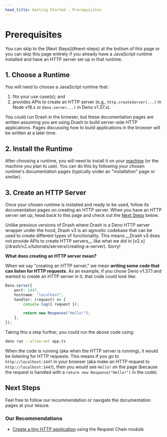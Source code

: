```yaml
---
head_title: Getting Started - Prerequisites
---
```



# Prerequisites

<Callout type="info" emoji={null}>
You can skip to the [Next Steps](#next-steps) at the bottom of this page or you can skip this page entirely if you already have a JavaScript runtime installed and have an HTTP server set up in that runtime.
</Callout>

## 1. Choose a Runtime

You will need to choose a JavaScript runtime that:

1. fits your use case(s); and
1. provides APIs to create an HTTP server (e.g., `http.createServer(...)` in Node v18.x or `Deno.serve(...)` in Deno v1.37.x).

<Callout type="info" emoji={null}>
You could run Drash in the browser, but these documentation pages are written assuming you are using Drash to build server-side HTTP applications. Pages discussing how to build applications in the browser will be written at a later time.
</Callout>

## 2. Install the Runtime

After choosing a runtime, you will need to install it on your [machine](/drash-v3.x/misc/glossary#machine) (or the machine you plan to use). You can do this by following your chosen runtime's documentation pages (typically under an "installation" page or similar).

## 3. Create an HTTP Server

Once your chosen runtime is installed and ready to be used, follow its documentation pages on creating an HTTP server. When you have an HTTP server set up, head back to this page and check out the [Next Steps](#next-steps) below.

<Callout type="info" emoji={null}>
Unlike previous versions of Drash where Drash is a Deno HTTP server wrapper under the hood, Drash v3 is an agnostic codebase that can be used to create different types of functionality. This means __Drash v3 does not provide APIs to create HTTP servers__ like what we did in [v2.x](/drash/v2.x/tutorials/servers/creating-a-server). Sorry!
</Callout>

__What does creating an HTTP server mean?__

When we say "creating an HTTP server," we mean __writing some code that can listen for HTTP requests__. As an example, if you chose Deno v1.37.1 and wanted to create an HTTP server in it, that code could look like:

```typescript showLineNumbers filename="app.ts"
Deno.serve({
    port: 1447,
    hostname: "localhost",
    handler: (request) => {
        console.log({ request });

        return new Response("Hello!");
    },
});
```

Taking this a step further, you could run the above code using:

```bash filename="Terminal"
deno run --allow-net app.ts
```

When the code is running (aka when the HTTP server is running), it would be listening for HTTP requests. This means if you go to `http://localhost:1447` in your browser (aka make an HTTP request to `http://localhost:1447`), then you would see `Hello!` on the page (because the request is handled with a `return new Response("Hello!")` in the code). 

## Next Steps

Feel free to follow our recommendation or navigate the documentation pages at your leisure.

### Our Recommendations

- [Create a tiny HTTP application](/drash-v3.x/modules/request-chain/step-by-step-guide) using the Request Chain module